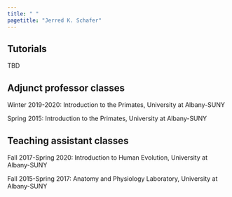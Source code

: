 ```yaml
---
title: " "
pagetitle: "Jerred K. Schafer"
---
```


<link rel="stylesheet" href="styles.css" type="text/css">
<link rel="stylesheet" href="academicicons/css/academicons.min.css"/>


## Tutorials

TBD


## Adjunct professor classes

Winter 2019-2020: Introduction to the Primates, University at Albany-SUNY

Spring 2015: Introduction to the Primates, University at Albany-SUNY

## Teaching assistant classes

Fall 2017-Spring 2020: Introduction to Human Evolution, University at Albany-SUNY

Fall 2015-Spring 2017: Anatomy and Physiology Laboratory, University at Albany-SUNY



